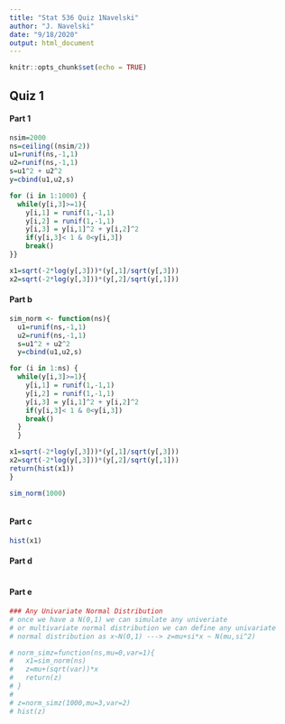 ```yaml
---
title: "Stat 536 Quiz 1Navelski"
author: "J. Navelski"
date: "9/18/2020"
output: html_document
---
```


```r
knitr::opts_chunk$set(echo = TRUE)
```

## Quiz 1
#### Part 1

```r

nsim=2000
ns=ceiling((nsim/2))
u1=runif(ns,-1,1)
u2=runif(ns,-1,1)
s=u1^2 + u2^2
y=cbind(u1,u2,s)

for (i in 1:1000) {
  while(y[i,3]>=1){
    y[i,1] = runif(1,-1,1)
    y[i,2] = runif(1,-1,1)
    y[i,3] = y[i,1]^2 + y[i,2]^2
    if(y[i,3]< 1 & 0<y[i,3])
    break()
}}

x1=sqrt(-2*log(y[,3]))*(y[,1]/sqrt(y[,3]))
x2=sqrt(-2*log(y[,3]))*(y[,2]/sqrt(y[,1]))

```



#### Part b
```r

sim_norm <- function(ns){
  u1=runif(ns,-1,1)
  u2=runif(ns,-1,1)
  s=u1^2 + u2^2
  y=cbind(u1,u2,s)

for (i in 1:ns) {
  while(y[i,3]>=1){
    y[i,1] = runif(1,-1,1)
    y[i,2] = runif(1,-1,1)
    y[i,3] = y[i,1]^2 + y[i,2]^2
    if(y[i,3]< 1 & 0<y[i,3])
    break()
  }
  }

x1=sqrt(-2*log(y[,3]))*(y[,1]/sqrt(y[,3]))
x2=sqrt(-2*log(y[,3]))*(y[,2]/sqrt(y[,1]))
return(hist(x1))
}

sim_norm(1000)



```

#### Part c
```r

hist(x1)


```

#### Part d

```r


```


#### Part e

```r

### Any Univariate Normal Distribution
# once we have a N(0,1) we can simulate any univeriate
# or multivariate normal distribution we can define any univariate
# normal distribution as x~N(0,1) ---> z=mu+si*x ~ N(mu,si^2)

# norm_simz=function(ns,mu=0,var=1){
#   x1=sim_norm(ns)
#   z=mu+(sqrt(var))*x
#   return(z)
# }
# 
# z=norm_simz(1000,mu=3,var=2)
# hist(z)


```
